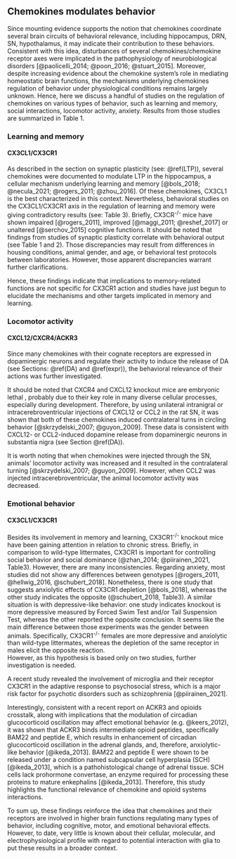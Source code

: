 ## Chemokines modulates behavior {#behavior}

Since mounting evidence supports the notion that chemokines coordinate several brain circuits of behavioral relevance, including hippocampus, DRN, SN, hypothalamus, it may indicate their contribution to these behaviors.  <!-- zmienić to zdanie -->
Consistent with this idea, disturbances of several chemokines/chemokine receptor axes were implicated in the pathophysiology of neurobiological disorders [@paolicelli_2014; @poon_2016; @stuart_2015].
Moreover, despite increasing evidence about the chemokine system's role in mediating homeostatic brain functions, the mechanisms underlying chemokines regulation of behavior under physiological conditions remains largely unknown. 
Hence, here we discuss a handful of studies on the regulation of chemokines on various types of behavior, such as learning and memory, social interactions, locomotor activity, anxiety. <!-- anhedonia??-->
<!-- zmienić bardziej na co wiadomo o CXCL12 i CX3CL1 -->
Results from those studies are summarized in Table 1. <!--nazwy tabeli!!!! the battery of behavioral tests related toczy na pewno dobre słowo? chemokine signaling are summarized in Table 3. -->



### Learning and memory {#learn}

#### CX3CL1/CX3CR1

As described in the section on synaptic plasticity (see: \@ref(LTP)), several chemokines were documented to modulate LTP in the hippocampus, a cellular mechanism underlying learning and memory [@bols_2018; @necula_2021; @rogers_2011; @zhou_2016].
Of these chemokines, CX3CL1 is the best characterized in this context.
Nevertheless, behavioral studies on the CX3CL1/CX3CR1 axis in the regulation of learning and memory were giving contradictory results (see: Table 3).<!-- poprawna nazwa tabeli -->
Briefly, CX3CR^-/-^ mice have shown impaired [@rogers_2011], improved [@maggi_2011; @reshef_2017]  or unaltered [@serchov_2015] cognitive functions. 
It should be noted that findings from studies of synaptic plasticity correlate with behavioral output (see Table 1 and 2). <!-- tabeleeee -->
Those discrepancies may result from differences in housing conditions, animal gender, and age, or behavioral test protocols between laboratories. 
However, those apparent discrepancies warrant further clarifications.

Hence, these findings indicate that implications to memory-related functions are not specific for CX3CR1 action and studies have just begun to elucidate the mechanisms and other targets implicated in memory and learning.  



### Locomotor activity

#### CXCL12/CXCR4/ACKR3

Since many chemokines with their cognate receptors are expressed in dopaminergic neurons and regulate their activity to induce the release of DA (see Sections: \@ref(DA) and \@ref(expr)), the behavioral relevance of their actions was further investigated.

It should be noted that CXCR4 and CXCL12 knockout mice are embryonic lethal <!-- dziwne wyrażenie, sprawdzić-->, probably due to their key role in many diverse cellular processes, especially during development.
Therefore, by using unilateral intranigral or intracerebroventricular injections of CXCL12 or CCL2 in the rat SN, it was shown that both of these chemokines induced contralateral turns in circling behavior [@skrzydelski_2007; @guyon_2009].
These data is consistent with CXCL12- or CCL2-induced dopamine release from dopaminergic neurons in substantia nigra (see Section \@ref(DA)). 

It is worth noting that when chemokines were injected through the SN, animals' locomotor activity was increased and it resulted in the contralateral turning [@skrzydelski_2007; @guyon_2009]. 
However, when CCL2 was injected intracerebroventricular, the animal locomotor activity was decreased.<!-- see table --> 


### Emotional behavior 

#### CX3CL1/CX3CR1

Besides its involvement in memory and learning, CX3CR1^-/-^ knockout mice have been gaining attention in relation to chronic stress. 
Briefly, in comparison to wild-type littermates, CX3CR1 is important for  controlling social behavior and social dominance (@zhan_2014; @piirainen_2021, Table3).
However, there are many inconsistencies. 
Regarding anxiety, most studies did not show any differences between genotypes [@rogers_2011, @hellwig_2016, @schubert_2018].
Nonetheless, there is one study that suggests anxiolytic effects of CX3CR1 depletion [@bols_2018], whereas the other study indicates the opposite (@schubert_2018, Table3).<!--table-->
A similar situation is with depressive-like behavior: one study indicates knockout is more depressive measured by Forced Swim Test and/or Tail Suspension Test, whereas the other reported the opposite conclusion.
It seems like the main difference between those experiments was the gender between animals.
Specifically, CX3CR1^-/-^ females are more depressive and anxiolytic than wild-type littermates, whereas the depletion of the same receptor in males elicit the opposite reaction.  
However, as this hypothesis is based only on two studies, further investigation is needed.

A recent study revealed the involvement of microglia and their receptor CX3CR1 in the adaptive response to psychosocial stress, which is a major risk factor for psychotic disorders such as schizophrenia [@piirainen_2021].

Interestingly, consistent with a recent report on ACKR3 and opioids crosstalk,<!-- wyrzuciłam (see: \@ref(opioids) ),--> along with implications that the modulation of circadian glucocorticoid oscillation may affect emotional behavior (e.g. @keers_2012), it was shown that ACKR3 binds intermediate opioid peptides, specifically BAM22 and peptide E, which results in enhancement of circadian glucocorticoid oscillation in the adrenal glands, and, therefore, anxiolytic-like behavior [@ikeda_2013]. <!-- może poprawic albo wrocić do innej wersji? -->
BAM22 and peptide E were shown to be released under a condition named subcapsular cell hyperplasia (SCH) [@ikeda_2013], which is a pathohistological change of adrenal tissue.
SCH cells lack prohormone convertase, an enzyme required for processing these proteins to mature enkephalins [@ikeda_2013].
Therefore, this study highlights the functional relevance of chemokine and opioid systems interactions. 

To sum up, these findings reinforce the idea that chemokines and their receptors are involved in higher brain functions regulating many types of behavior, including cognitive, motor, and emotional behavioral effects.
However, to date, very little is known about their cellular, molecular, and electrophysiological profile with regard to potential interaction with glia to put these results in a broader context.



\newpage 


